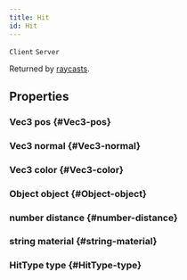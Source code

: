 ```yaml
---
title: Hit
id: Hit
---
```

`Client`
`Server`

Returned by [raycasts](Collision#table-Raycast).

## Properties

### Vec3 pos {#Vec3-pos}

### Vec3 normal {#Vec3-normal}

### Vec3 color {#Vec3-color}

### Object object {#Object-object}

### number distance {#number-distance}

### string material {#string-material}

### HitType type {#HitType-type}


